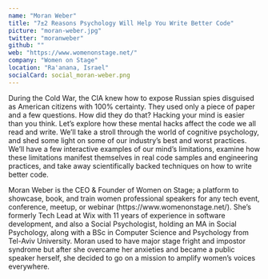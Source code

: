 ```yaml
---
name: "Moran Weber"
title: "7±2 Reasons Psychology Will Help You Write Better Code"
picture: "moran-weber.jpg"
twitter: "moranweber"
github: ""
web: "https://www.womenonstage.net/"
company: "Women on Stage"
location: "Ra'anana, Israel"
socialCard: social_moran-weber.png
---
```



<Youtube
  src="jAUcbFM0nXE"
  title="7±2 Reasons Psychology Will Help You Write Better Code"
/>

<Tweet
  title="Sketchnotes from the talk of Moran Weber at JSConf Budapest 2022"
  id="1532418185424736257"
/>

<Flickr
  title="Moran Weber at JSConf Budapest 2022"
  href="https://www.flickr.com/photos/jsconfbp/albums/72177720299684666"
  image="https://live.staticflickr.com/65535/52136029698_ebe592c72f_z.jpg"
/>

<p>
  During the Cold War, the CIA knew how to expose Russian spies disguised as American citizens with 100% certainty. They used only a piece of paper and a few questions. How did they do that? Hacking your mind is easier than you think.
Let’s explore how these mental hacks affect the code we all read and write. We’ll take a stroll through the world of cognitive psychology, and shed some light on some of our industry’s best and worst practices.
We’ll have a few interactive examples of our mind’s limitations, examine how these limitations manifest themselves in real code samples and engineering practices, and take away scientifically backed techniques on how to write better code.
</p>

<p>
  Moran Weber is the CEO & Founder of Women on Stage; a platform to showcase, book, and train women professional speakers for any tech event, conference, meetup, or webinar (https://www.womenonstage.net/).
She’s formerly Tech Lead at Wix with 11 years of experience in software development, and also a Social Psychologist, holding an MA in Social Psychology, along with a BSc in Computer Science and Psychology from Tel-Aviv University.
Moran used to have major stage fright and impostor syndrome but after she overcame her anxieties and became a public speaker herself, she decided to go on a mission to amplify women’s voices everywhere.
</p>
